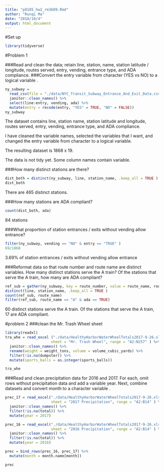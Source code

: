 ```yaml
---
title: "p8105_hw2_rm3609.Rmd"
author: "Runqi Ma"
date: "2018/10/4"
output: html_document
---
```


#Set up
```r
library(tidyverse)
```

#Problem 1

###Read and clean the data; retain line, station, name, station latitude / longitude, routes served, entry, vending, entrance type, and ADA compliance. 
###Convert the entry variable from character (YES vs NO) to a logical variable .
```r
ny_subway = 
  read_csv(file = "./data/NYC_Transit_Subway_Entrance_And_Exit_Data.csv") %>% 
  janitor::clean_names() %>% 
  select(line:entry, vending, ada) %>% 
  mutate(entry = recode(entry, "YES" = TRUE, "NO" = FALSE))
ny_subway
```

The dataset contains line, station name, station latitude and longitude, routes served, entry, vending, entrance type, and ADA compliance.

I have cleaned the variable names, selected the variables that I want, and changed the entry variable from character to a logical variable.

The resulting dataset is 1868 x 19.

The data is not tidy yet. Some column names contain variable.


###How many distinct stations are there? 
```r
dist_both = distinct(ny_subway, line, station_name, .keep_all = TRUE )
dist_both
```
There are 465 distinct stations.

###How many stations are ADA compliant?
```r
count(dist_both, ada)
```
84 stations

###What proportion of station entrances / exits without vending allow entrance?
```r
filter(ny_subway, vending == "NO" & entry == "TRUE" )
69/1868
```
3.69% of station entrances / exits without vending allow entrance

###Reformat data so that route number and route name are distinct variables. How many distinct stations serve the A train? Of the stations that serve the A train, how many are ADA compliant?
```r
ref_sub = gather(ny_subway, key = route_number, value = route_name, route1:route11) %>% 
distinct(line, station_name, .keep_all = TRUE )
count(ref_sub, route_name)
filter(ref_sub, route_name == "A" & ada == TRUE)
```
60 distinct stations serve the A train.
Of the stations that serve the A train, 17 are ADA compliant.


#problem 2
###clean the Mr. Trash Wheel sheet
```r
library(readxl)
tra_whe = read_excel ("./data/HealthyHarborWaterWheelTotals2017-9-26.xlsx", 
                     sheet = "Mr. Trash Wheel", range = "A2:N257" ) %>% 
  janitor::clean_names() %>% 
  rename(weight = weight_tons, volume = volume_cubic_yards) %>% 
  filter(!is.na(dumpster)) %>% 
  mutate(sports_balls = as.integer(sports_balls))

tra_whe
```

###Read and clean precipitation data for 2016 and 2017. For each, omit rows without precipitation data and add a variable year. Next, combine datasets and convert month to a character variable .
```r
prec_17 = read_excel("./data/HealthyHarborWaterWheelTotals2017-9-26.xlsx", 
                     sheet = "2017 Precipitation", range = "A2:B14" ) %>% 
  janitor::clean_names() %>% 
  filter(!is.na(total)) %>% 
  mutate(year = 2017)

prec_16 = read_excel("./data/HealthyHarborWaterWheelTotals2017-9-26.xlsx", 
                     sheet = "2016 Precipitation", range = "A2:B14" ) %>% 
  janitor::clean_names() %>% 
  filter(!is.na(total)) %>% 
  mutate(year = 2016)

prec = bind_rows(prec_16, prec_17) %>% 
  mutate(month = month.name[month])

prec
```


